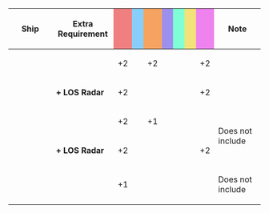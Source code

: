 {|class="wikitable" style="width:100%; text-align: center; vertical-align: middle;"
|-
! style="width: 20%;" | Ship
! style="width: 25%;" | Extra Requirement
! style="width: 5%; background-color: lightcoral;" | {{Firepower}}
! style="width: 5%; background-color: lightskyblue;" | {{Torpedo}}
! style="width: 5%; background-color: sandybrown;" | {{AA}}
! style="width: 5%; background-color: #9C8FEE;" | {{ASW}}
! style="width: 5%; background-color: #7fffd4;" | {{LOS}}
! style="width: 5%; background-color: #F2E279;" | {{Armor}}
! style="width: 5%; background-color: violet;" | {{Evasion}}
! style="width: 20%;" | Note
|-
! rowspan="2"|{{ShipLink|Haruna/Kai Ni}}
| style="text-align:left;" | 
| +2 || || +2 || || || || +2 
| style="text-align:left;" | 
|-
| style="text-align:left;" | '''+ LOS Radar''' 
| +2 || || || || || || +2 
| style="text-align:left;" | 
|-
! rowspan="2"|{{ShipLink|Kongou/Kai Ni}}
| style="text-align:left;" | 
| +2 || || +1 || || || || 
| rowspan="2" style="text-align:left;" | Does not include {{ShipLink|Kongou/Kai Ni C}}
|-
| style="text-align:left;" | '''+ LOS Radar''' 
| +2 || || || || || || +2
|-
! {{ShipLink|Hiei/Kai Ni}}<br />{{ShipLink|Kirishima/Kai Ni}}
| style="text-align:left;" | 
| +1 || || || || || || 
| style="text-align:left;" | Does not include {{ShipLink|Hiei/Kai Ni C}}
|}